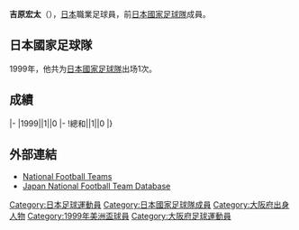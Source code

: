{{Infobox football biography
|name=吉原宏太
|image=
|fullname=吉原宏太
|birth_date={{Birth date and age|1978|2|2}}
|cityofbirth=[[大阪府|大阪府]]
|countryofbirth=[[日本|日本]]
|height=1.70 m
|position=[[前鋒_(足球)|前鋒]]
|currentclub=
|years=1996-2000<br/>2001-2005<br/>2006-2008<br/>2009-2012
|clubs=[[札幌岡薩多|札幌岡薩多]]<br/>[[大阪飛腳|大阪飛腳]]<br/>[[大宮松鼠|大宮松鼠]]<br/>[[水戶蜀葵|水戶蜀葵]]
|caps(goals)=
|nationalyears=1999
|nationalteam=[[日本國家足球隊|日本]]
|nationalcaps(goals)=1 (0)
}}
'''吉原宏太'''（{{Bd|1978年|2月2日||}}），[[日本|日本]]職業足球員，前[[日本國家足球隊|日本國家足球隊]]成員。

==日本國家足球隊==
1999年，他共为[[日本國家足球隊|日本國家足球隊]]出场1次。

==成績==
{{Football player national team statistics|JPN}}
|-
|1999||1||0
|-
!總和||1||0
|}

==外部連結==
{{Reflist}}
*[http://www.national-football-teams.com/v2/player.php?id=11182 National Football Teams]
*[https://web.archive.org/web/20160319090229/http://www.japannationalfootballteam.com/en/players/yoshihara_kota.html Japan National Football Team Database]

{{1999年美洲盃足球賽日本參賽名單}}

[[Category:日本足球運動員|Category:日本足球運動員]]
[[Category:日本國家足球隊成員|Category:日本國家足球隊成員]]
[[Category:大阪府出身人物|Category:大阪府出身人物]]
[[Category:1999年美洲盃球員|Category:1999年美洲盃球員]]
[[Category:大阪府足球運動員|Category:大阪府足球運動員]]


{{Japan-sport-bio-stub}}
{{Soccer-player-stub}}